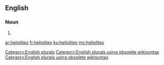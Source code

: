 ==English==

===Noun===
{{head|en}}

# {{plural of|heliolite}}

[[Category:English plurals]][[Category:English plurals using obsolete wikisyntax]][[Category:English plurals using obsolete wikisyntax]]

[[ar:heliolites]]
[[fr:heliolites]]
[[ku:heliolites]]
[[my:heliolites]]